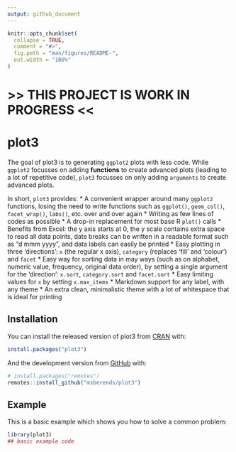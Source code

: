 ```yaml
---
output: github_document
---
```


<!-- README.md is generated from README.Rmd. Please edit that file -->

```r
knitr::opts_chunk$set(
  collapse = TRUE,
  comment = "#>",
  fig.path = "man/figures/README-",
  out.width = "100%"
)
```

# >> THIS PROJECT IS WORK IN PROGRESS << 

# plot3

<!-- badges: start -->
<!-- badges: end -->

The goal of plot3 is to generating `ggplot2` plots with less code. While `ggplot2` focusses on adding **functions** to create advanced plots (leading to a lot of repetitive code), `plot3` focusses on only adding `arguments` to create advanced plots. 

In short, `plot3` provides:
  * A convenient wrapper around many `ggplot2` functions, losing the need to write functions such as `ggplot()`, `geom_col()`, `facet_wrap()`, `labs()`, etc. over and over again
  * Writing as few lines of codes as possible
  * A drop-in replacement for most base R `plot()` calls
  * Benefits from Excel: the y axis starts at 0, the y scale contains extra space to read all data points, date breaks can be written in a readable format such as "d mmm yyyy", and data labels can easily be printed
  * Easy plotting in three 'directions': `x` (the regular x axis), `category` (replaces 'fill' and 'colour') and `facet`
  * Easy way for sorting data in may ways (such as on alphabet, numeric value, frequency, original data order), by setting a single argument for the 'direction': `x.sort`, `category.sort` and `facet.sort`
  * Easy limiting values for `x` by setting `x.max_items`
  * Markdown support for any label, with any theme
  * An extra clean, minimalistic theme with a lot of whitespace that is ideal for printing

## Installation

You can install the released version of plot3 from [CRAN](https://CRAN.R-project.org) with:

``` r
install.packages("plot3")
```

And the development version from [GitHub](https://github.com/) with:

``` r
# install.packages("remotes")
remotes::install_github("msberends/plot3")
```
## Example

This is a basic example which shows you how to solve a common problem:

```r
library(plot3)
## basic example code
```
